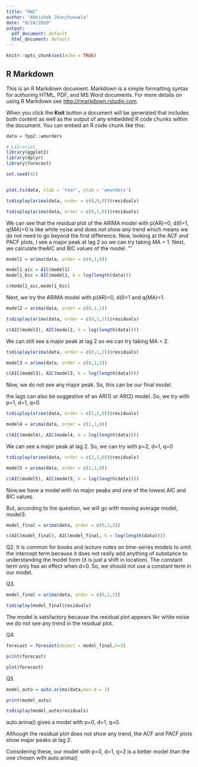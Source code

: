 ```yaml
---
title: "HW2"
author: "Abhishek Jhunjhunwala"
date: "9/24/2020"
output:
  pdf_document: default
  html_document: default
---
```


```r
knitr::opts_chunk$set(echo = TRUE)
```

## R Markdown

This is an R Markdown document. Markdown is a simple formatting syntax for authoring HTML, PDF, and MS Word documents. For more details on using R Markdown see <http://rmarkdown.rstudio.com>.

When you click the **Knit** button a document will be generated that includes both content as well as the output of any embedded R code chunks within the document. You can embed an R code chunk like this:

```r


data = fpp2::wmurders

# Libraries
library(ggplot2)
library(dplyr)
library(forecast)

set.seed(42)


plot.ts(data, xlab = 'Year', ylab = 'wmurders')

tsdisplay(arima(data, order = c(0,0,0))$residuals)

tsdisplay(arima(data, order = c(0,1,0))$residuals)

```

We can see that the residual plot of the ARIMA model with p(AR)=0, d(I)=1, q(MA)=0 
is like white noise and does not show any trend which means we do not need to go beyond
the first difference. Now, looking at the ACF and PACF plots, I see a major peak at lag 2
so we can try taking MA = 1.
Next, we calculate theAIC and BIC values of the model. '''

```r
model1 = arima(data, order = c(0,1,0))

model1_aic = AIC(model1) 
model1_bic = AIC(model1, k = log(length(data)))

c(model1_aic,model1_bic)
```

Next, we try the ARIMA model with p(AR)=0, d(I)=1 and q(MA)=1.

```r
model2 = arima(data, order = c(0,1,1))

tsdisplay(arima(data, order = c(0,1,1))$residuals)

c(AIC(model2), AIC(model2, k = log(length(data))))
```

We can still see a major peak at lag 2 so we can try taking MA = 2.

```r
tsdisplay(arima(data, order = c(0,1,2))$residuals)

model3 = arima(data, order = c(0,1,2))

c(AIC(model3), AIC(model3, k = log(length(data))))
```

Now, we do not see any major peak. So, this can be our final model.

the lags can also be suggestive of an AR(1) or AR(2) model.
So, we try with p=1, d=1, q=0

```r
tsdisplay(arima(data, order = c(1,1,0))$residuals)

model4 = arima(data, order = c(1,1,0))

c(AIC(model4), AIC(model4, k = log(length(data))))
```

We can see a major peak at lag 2. So, we can try with p=2, d=1, q=0

```r
tsdisplay(arima(data, order = c(2,1,0))$residuals)

model5 = arima(data, order = c(2,1,0))

c(AIC(model5), AIC(model5, k = log(length(data))))
```

Now,we have a model with no major peaks and one of the lowest AIC and BIC values. 

But, according to the question, we will go with moving average model, model3:

```r
model_final = arima(data, order = c(0,1,2))

c(AIC(model_final), AIC(model_final, k = log(length(data))))
```




Q2. It is common for books and lecture notes on time-series models to omit the 
intercept term because it does not really add anything of substance to 
understanding the model form (it is just a shift in location).
The constant term only has an effect when d=0. So, we should not use a constant
term in our model.



Q3.

```r
model_final = arima(data, order = c(0,1,2))

tsdisplay(model_final$residuals)
```

The model is satsfactory because the residual plot appears likr white noise we 
do not see any trend in the residual plot.

Q4.

```r
forecast = forecast(object = model_final,h=3)

print(forecast)

plot(forecast)
```

Q5.

```r
model_auto = auto.arima(data,max.d = 1)

print(model_auto)

tsdisplay(model_auto$residuals)
```


auto.arima() gives a model with p=0, d=1, q=0.

Although the residual plot does not show any trend,
the ACF and PACF plots show major peaks at lag 2.

Considering these, our model with p=0, d=1, q=2 
is a better model than the one chosen with auto.arima() 






